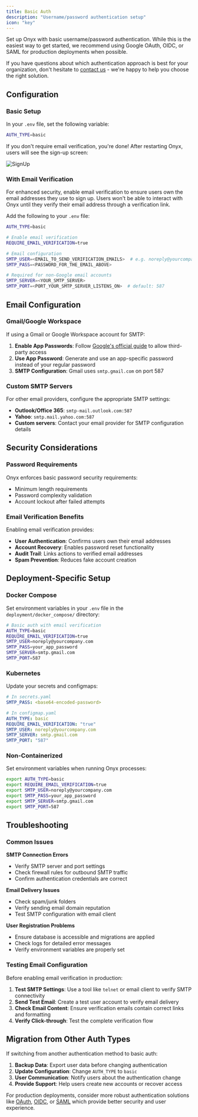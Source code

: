 ```yaml
---
title: Basic Auth
description: "Username/password authentication setup"
icon: "key"
---
```


Set up Onyx with basic username/password authentication. While this is the easiest way to get started, we recommend using Google OAuth, OIDC, or SAML for production deployments when possible.

If you have questions about which authentication approach is best for your organization, don't hesitate to [contact us](https://docs.onyx.app/contact_us) - we're happy to help you choose the right solution.

## Configuration

### **Basic Setup**

In your `.env` file, set the following variable:

```bash
AUTH_TYPE=basic
```

If you don't require email verification, you're done! After restarting Onyx, users will see the sign-up screen:

![SignUp](/assets/images/basic_auth/Signup.png)

### **With Email Verification**

For enhanced security, enable email verification to ensure users own the email addresses they use to sign up. Users won't be able to interact with Onyx until they verify their email address through a verification link.

Add the following to your `.env` file:

```bash
AUTH_TYPE=basic

# Enable email verification
REQUIRE_EMAIL_VERIFICATION=true

# Email configuration
SMTP_USER=<EMAIL_TO_SEND_VERIFICATION_EMAILS>  # e.g. noreply@yourcompany.com
SMTP_PASS=<PASSWORD_FOR_THE_EMAIL_ABOVE>

# Required for non-Google email accounts
SMTP_SERVER=<YOUR_SMTP_SERVER>
SMTP_PORT=<PORT_YOUR_SMTP_SERVER_LISTENS_ON>  # default: 587
```

## Email Configuration

### **Gmail/Google Workspace**

If using a Gmail or Google Workspace account for SMTP:

1. **Enable App Passwords**: Follow [Google's official guide](https://support.google.com/accounts/answer/6010255?hl=en#zippy=%2Cif-less-secure-app-access-is-off-for-your-account%2Cif-less-secure-app-access-is-on-for-your-account) to allow third-party access
2. **Use App Password**: Generate and use an app-specific password instead of your regular password
3. **SMTP Configuration**: Gmail uses `smtp.gmail.com` on port 587

### **Custom SMTP Servers**

For other email providers, configure the appropriate SMTP settings:

- **Outlook/Office 365**: `smtp-mail.outlook.com:587`
- **Yahoo**: `smtp.mail.yahoo.com:587`
- **Custom servers**: Contact your email provider for SMTP configuration details

## Security Considerations

### **Password Requirements**

Onyx enforces basic password security requirements:
- Minimum length requirements
- Password complexity validation
- Account lockout after failed attempts

### **Email Verification Benefits**

Enabling email verification provides:
- **User Authentication**: Confirms users own their email addresses
- **Account Recovery**: Enables password reset functionality
- **Audit Trail**: Links actions to verified email addresses
- **Spam Prevention**: Reduces fake account creation

## Deployment-Specific Setup

### **Docker Compose**

Set environment variables in your `.env` file in the `deployment/docker_compose/` directory:

```bash
# Basic auth with email verification
AUTH_TYPE=basic
REQUIRE_EMAIL_VERIFICATION=true
SMTP_USER=noreply@yourcompany.com
SMTP_PASS=your_app_password
SMTP_SERVER=smtp.gmail.com
SMTP_PORT=587
```

### **Kubernetes**

Update your secrets and configmaps:

```yaml
# In secrets.yaml
SMTP_PASS: <base64-encoded-password>

# In configmap.yaml  
AUTH_TYPE: basic
REQUIRE_EMAIL_VERIFICATION: "true"
SMTP_USER: noreply@yourcompany.com
SMTP_SERVER: smtp.gmail.com
SMTP_PORT: "587"
```

### **Non-Containerized**

Set environment variables when running Onyx processes:

```bash
export AUTH_TYPE=basic
export REQUIRE_EMAIL_VERIFICATION=true
export SMTP_USER=noreply@yourcompany.com
export SMTP_PASS=your_app_password
export SMTP_SERVER=smtp.gmail.com
export SMTP_PORT=587
```

## Troubleshooting

### **Common Issues**

**SMTP Connection Errors**
- Verify SMTP server and port settings
- Check firewall rules for outbound SMTP traffic
- Confirm authentication credentials are correct

**Email Delivery Issues**
- Check spam/junk folders
- Verify sending email domain reputation
- Test SMTP configuration with email client

**User Registration Problems**
- Ensure database is accessible and migrations are applied
- Check logs for detailed error messages
- Verify environment variables are properly set

### **Testing Email Configuration**

Before enabling email verification in production:

1. **Test SMTP Settings**: Use a tool like `telnet` or email client to verify SMTP connectivity
2. **Send Test Email**: Create a test user account to verify email delivery
3. **Check Email Content**: Ensure verification emails contain correct links and formatting
4. **Verify Click-through**: Test the complete verification flow

## Migration from Other Auth Types

If switching from another authentication method to basic auth:

1. **Backup Data**: Export user data before changing authentication
2. **Update Configuration**: Change `AUTH_TYPE` to `basic`
3. **User Communication**: Notify users about the authentication change
4. **Provide Support**: Help users create new accounts or recover access

For production deployments, consider more robust authentication solutions like [OAuth](./oauth), [OIDC](./oidc), or [SAML](./saml) which provide better security and user experience.